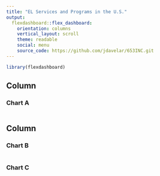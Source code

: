 ```yaml
---
title: "EL Services and Programs in the U.S."
output: 
  flexdashboard::flex_dashboard:
    orientation: columns
    vertical_layout: scroll
    theme: readable
    social: menu
    source_code: https://github.com/jdavelar/653INC.git
---
```


```r
library(flexdashboard)
```

Column {data-width=650}
-----------------------------------------------------------------------

### Chart A

```r

```

Column {data-width=350}
-----------------------------------------------------------------------

### Chart B

```r

```

### Chart C

```r

```

